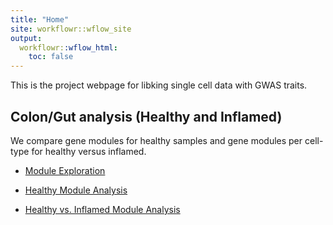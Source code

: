 ```yaml
---
title: "Home"
site: workflowr::wflow_site
output:
  workflowr::wflow_html:
    toc: false
---
```


This is the project webpage for libking single cell data with GWAS traits.

## Colon/Gut analysis (Healthy and Inflamed)

We compare gene modules for healthy samples and gene modules per cell-type for healthy versus inflamed.

- [Module Exploration](IBD_scores_comparison.html)

- [Healthy Module Analysis](IBD_healthy_modules.html)

- [Healthy vs. Inflamed Module Analysis](IBD_HVI_modules.html)





